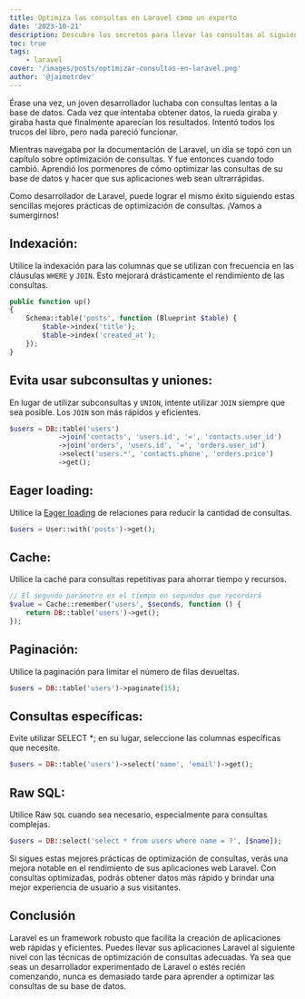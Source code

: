 ```yaml
---
title: Optimiza las consultas en Laravel como un experto
date: '2023-10-21'
description: Descubre los secretos para llevar las consultas al siguiente nivel. Convertirte en un maestro de la optimización aumentando la eficiencia y el rendimiento de las consultas en Laravel.
toc: true
tags:
    - laravel
cover: '/images/posts/optimizar-consultas-en-laravel.png'
author: '@jaimetrdev'
---
```


Érase una vez, un joven desarrollador luchaba con consultas lentas a la base de datos. Cada vez que intentaba obtener datos, la rueda giraba y giraba hasta que finalmente aparecían los resultados. Intentó todos los trucos del libro, pero nada pareció funcionar.

Mientras navegaba por la documentación de Laravel, un día se topó con un capítulo sobre optimización de consultas. Y fue entonces cuando todo cambió. Aprendió los pormenores de cómo optimizar las consultas de su base de datos y hacer que sus aplicaciones web sean ultrarrápidas.

Como desarrollador de Laravel, puede lograr el mismo éxito siguiendo estas sencillas mejores prácticas de optimización de consultas. ¡Vamos a sumergirnos!

## Indexación:

Utilice la indexación para las columnas que se utilizan con frecuencia en las cláusulas `WHERE` y `JOIN`. Esto mejorará drásticamente el rendimiento de las consultas.

```php
public function up()
{
    Schema::table('posts', function (Blueprint $table) {
        $table->index('title');
        $table->index('created_at');
    });
}
```

## Evita usar subconsultas y uniones:

En lugar de utilizar subconsultas y `UNION`, intente utilizar `JOIN` siempre que sea posible. Los `JOIN` son más rápidos y eficientes.

```php
$users = DB::table('users')
            ->join('contacts', 'users.id', '=', 'contacts.user_id')
            ->join('orders', 'users.id', '=', 'orders.user_id')
            ->select('users.*', 'contacts.phone', 'orders.price')
            ->get();
```

## Eager loading:

Utilice la [Eager loading](httphttps://laravel.com/docs/10.x/eloquent-relationships#eager-loading:// 'Eager loading') de relaciones para reducir la cantidad de consultas.

```php
$users = User::with('posts')->get();
```

## Cache:

Utilice la caché para consultas repetitivas para ahorrar tiempo y recursos.

```php
// El segundo parámetro es el tiempo en segundos que recordará
$value = Cache::remember('users', $seconds, function () {
    return DB::table('users')->get();
});
```

## Paginación:

Utilice la paginación para limitar el número de filas devueltas.

```php
$users = DB::table('users')->paginate(15);
```

## Consultas específicas:

Evite utilizar SELECT \*; en su lugar, seleccione las columnas específicas que necesite.

```php
$users = DB::table('users')->select('name', 'email')->get();
```

## Raw SQL:

Utilice Raw `SQL` cuando sea necesario, especialmente para consultas complejas.

```php
$users = DB::select('select * from users where name = ?', [$name]);
```

Si sigues estas mejores prácticas de optimización de consultas, verás una mejora notable en el rendimiento de sus aplicaciones web Laravel. Con consultas optimizadas, podrás obtener datos más rápido y brindar una mejor experiencia de usuario a sus visitantes.

## Conclusión

Laravel es un framework robusto que facilita la creación de aplicaciones web rápidas y eficientes. Puedes llevar sus aplicaciones Laravel al siguiente nivel con las técnicas de optimización de consultas adecuadas. Ya sea que seas un desarrollador experimentado de Laravel o estés recién comenzando, nunca es demasiado tarde para aprender a optimizar las consultas de su base de datos.
